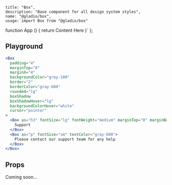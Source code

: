 
    title: "Box",
    description: "Base component for all design system styles",
    name: "@gladio/box",
    usage:`import Box from "@gladio/box"
function App () {
  return <Box>Content Here</Box>
}`
};


## Playground

```jsx live=true
<Box
  padding="4"
  marginTop="8"
  marginX="4"
  backgroundColor="gray-100"
  border="2"
  borderColor="gray-600"
  rounded="lg"
  boxShadow
  boxShadowHover="lg"
  backgroundColorHover="white"
  cursor="pointer"
>
  <Box as="h3" fontSize="lg" fontWeight="medium" marginTop="0" marginBottom="2">
    Support
  </Box>
  <Box as="p" fontSize="sm" textColor="gray-600">
    Please contact our support team for any help
  </Box>
</Box>
```

## Props

Coming soon...
